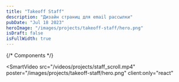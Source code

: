 ```yaml
---
title: "Takeoff Staff"
description: "Дизайн страниц для email рассылки"
pubDate: "Jul 18 2023"
heroImage: "/images/projects/takeoff-staff/hero.png"
isDraft: false
isFullWidth: true
---
```


{/* Components */}

<SmartVideo
  src="/videos/projects/staff_scroll.mp4"
  poster="/images/projects/takeoff-staff/hero.png"
  client:only="react"
></SmartVideo>
